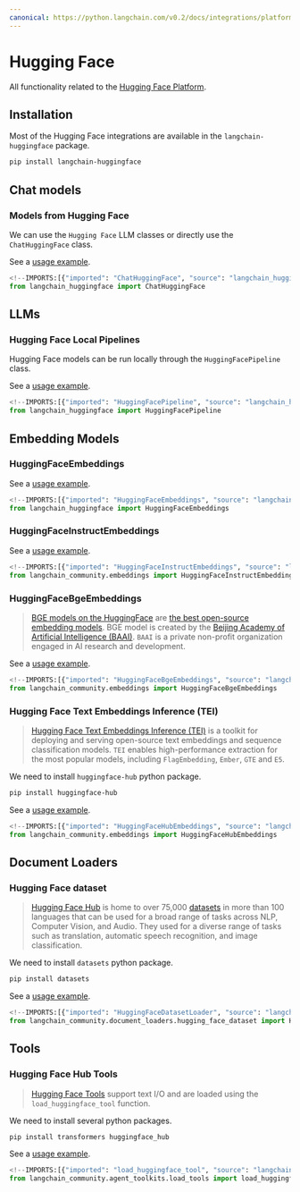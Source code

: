 ```yaml
---
canonical: https://python.langchain.com/v0.2/docs/integrations/platforms/huggingface/
---
```


# Hugging Face

All functionality related to the [Hugging Face Platform](https://huggingface.co/).

## Installation

Most of the Hugging Face integrations are available in the `langchain-huggingface` package.

```bash
pip install langchain-huggingface
```

## Chat models

### Models from Hugging Face

We can use the `Hugging Face` LLM classes or directly use the `ChatHuggingFace` class.

See a [usage example](/docs/integrations/chat/huggingface).

```python
<!--IMPORTS:[{"imported": "ChatHuggingFace", "source": "langchain_huggingface", "docs": "https://api.python.langchain.com/en/latest/chat_models/langchain_huggingface.chat_models.huggingface.ChatHuggingFace.html", "title": "Hugging Face"}]-->
from langchain_huggingface import ChatHuggingFace
```

## LLMs

### Hugging Face Local Pipelines

Hugging Face models can be run locally through the `HuggingFacePipeline` class.

See a [usage example](/docs/integrations/llms/huggingface_pipelines).

```python
<!--IMPORTS:[{"imported": "HuggingFacePipeline", "source": "langchain_huggingface", "docs": "https://api.python.langchain.com/en/latest/llms/langchain_huggingface.llms.huggingface_pipeline.HuggingFacePipeline.html", "title": "Hugging Face"}]-->
from langchain_huggingface import HuggingFacePipeline
```

## Embedding Models

### HuggingFaceEmbeddings

See a [usage example](/docs/integrations/text_embedding/huggingfacehub).

```python
<!--IMPORTS:[{"imported": "HuggingFaceEmbeddings", "source": "langchain_huggingface", "docs": "https://api.python.langchain.com/en/latest/embeddings/langchain_huggingface.embeddings.huggingface.HuggingFaceEmbeddings.html", "title": "Hugging Face"}]-->
from langchain_huggingface import HuggingFaceEmbeddings
```

### HuggingFaceInstructEmbeddings

See a [usage example](/docs/integrations/text_embedding/instruct_embeddings).

```python
<!--IMPORTS:[{"imported": "HuggingFaceInstructEmbeddings", "source": "langchain_community.embeddings", "docs": "https://api.python.langchain.com/en/latest/embeddings/langchain_community.embeddings.huggingface.HuggingFaceInstructEmbeddings.html", "title": "Hugging Face"}]-->
from langchain_community.embeddings import HuggingFaceInstructEmbeddings
```

### HuggingFaceBgeEmbeddings

> [BGE models on the HuggingFace](https://huggingface.co/BAAI/bge-large-en) are [the best open-source embedding models](https://huggingface.co/spaces/mteb/leaderboard).
BGE model is created by the [Beijing Academy of Artificial Intelligence (BAAI)](https://en.wikipedia.org/wiki/Beijing_Academy_of_Artificial_Intelligence). `BAAI` is a private non-profit organization engaged in AI research and development.

See a [usage example](/docs/integrations/text_embedding/bge_huggingface).

```python
<!--IMPORTS:[{"imported": "HuggingFaceBgeEmbeddings", "source": "langchain_community.embeddings", "docs": "https://api.python.langchain.com/en/latest/embeddings/langchain_community.embeddings.huggingface.HuggingFaceBgeEmbeddings.html", "title": "Hugging Face"}]-->
from langchain_community.embeddings import HuggingFaceBgeEmbeddings
```

### Hugging Face Text Embeddings Inference (TEI)

> [Hugging Face Text Embeddings Inference (TEI)](https://huggingface.co/docs/text-generation-inference/index) is a toolkit for deploying and serving open-source
text embeddings and sequence classification models. `TEI` enables high-performance extraction for the most popular models,
including `FlagEmbedding`, `Ember`, `GTE` and `E5`.

We need to install `huggingface-hub` python package.

```bash
pip install huggingface-hub
```

See a [usage example](/docs/integrations/text_embedding/text_embeddings_inference).

```python
<!--IMPORTS:[{"imported": "HuggingFaceHubEmbeddings", "source": "langchain_community.embeddings", "docs": "https://api.python.langchain.com/en/latest/embeddings/langchain_community.embeddings.huggingface_hub.HuggingFaceHubEmbeddings.html", "title": "Hugging Face"}]-->
from langchain_community.embeddings import HuggingFaceHubEmbeddings
```

## Document Loaders

### Hugging Face dataset

> [Hugging Face Hub](https://huggingface.co/docs/hub/index) is home to over 75,000
[datasets](https://huggingface.co/docs/hub/index#datasets) in more than 100 languages
that can be used for a broad range of tasks across NLP, Computer Vision, and Audio.
They used for a diverse range of tasks such as translation, automatic speech
recognition, and image classification.

We need to install `datasets` python package.

```bash
pip install datasets
```

See a [usage example](/docs/integrations/document_loaders/hugging_face_dataset).

```python
<!--IMPORTS:[{"imported": "HuggingFaceDatasetLoader", "source": "langchain_community.document_loaders.hugging_face_dataset", "docs": "https://api.python.langchain.com/en/latest/document_loaders/langchain_community.document_loaders.hugging_face_dataset.HuggingFaceDatasetLoader.html", "title": "Hugging Face"}]-->
from langchain_community.document_loaders.hugging_face_dataset import HuggingFaceDatasetLoader
```

## Tools

### Hugging Face Hub Tools

> [Hugging Face Tools](https://huggingface.co/docs/transformers/v4.29.0/en/custom_tools)
support text I/O and are loaded using the `load_huggingface_tool` function.

We need to install several python packages.

```bash
pip install transformers huggingface_hub
```

See a [usage example](/docs/integrations/tools/huggingface_tools).

```python
<!--IMPORTS:[{"imported": "load_huggingface_tool", "source": "langchain_community.agent_toolkits.load_tools", "docs": "https://api.python.langchain.com/en/latest/agent_toolkits/langchain_community.agent_toolkits.load_tools.load_huggingface_tool.html", "title": "Hugging Face"}]-->
from langchain_community.agent_toolkits.load_tools import load_huggingface_tool
```